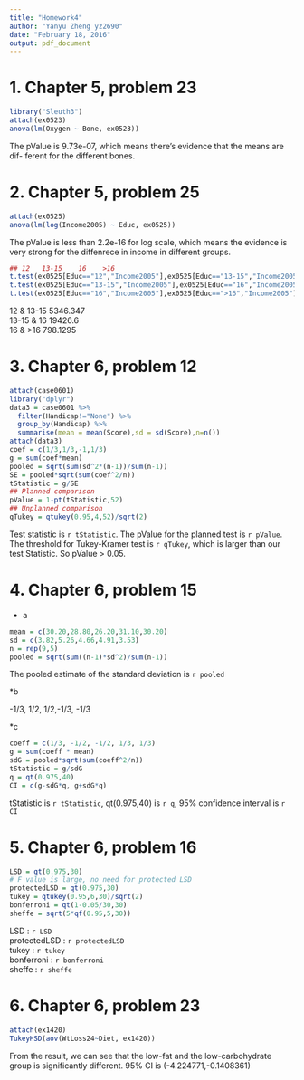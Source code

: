 ```yaml
---
title: "Homework4"
author: "Yanyu Zheng yz2690"
date: "February 18, 2016"
output: pdf_document
---
```


# 1. Chapter 5, problem 23 

```r
library("Sleuth3")
attach(ex0523)
anova(lm(Oxygen ~ Bone, ex0523))
```

The pValue is 9.73e-07, which means there's evidence that the means are dif- ferent for the different bones.

# 2. Chapter 5, problem 25 

```r
attach(ex0525)
anova(lm(log(Income2005) ~ Educ, ex0525))
```

The pValue is less than 2.2e-16 for log scale, which means the evidence is very strong for the diffenrece in income in different groups.

```r
## 12   13-15    16    >16
t.test(ex0525[Educ=="12","Income2005"],ex0525[Educ=="13-15","Income2005"],alternative = "less")
t.test(ex0525[Educ=="13-15","Income2005"],ex0525[Educ=="16","Income2005"],alternative = "less")
t.test(ex0525[Educ=="16","Income2005"],ex0525[Educ==">16","Income2005"],alternative = "less")
```
12 & 13-15  5346.347                
13-15 & 16  19426.6                   
16 & >16    798.1295                                 

# 3. Chapter 6, problem 12 

```r
attach(case0601)
library("dplyr")
data3 = case0601 %>% 
  filter(Handicap!="None") %>%
  group_by(Handicap) %>%
  summarise(mean = mean(Score),sd = sd(Score),n=n())
attach(data3)
coef = c(1/3,1/3,-1,1/3)
g = sum(coef*mean)
pooled = sqrt(sum(sd^2*(n-1))/sum(n-1))
SE = pooled*sqrt(sum(coef^2/n))
tStatistic = g/SE
## Planned comparison
pValue = 1-pt(tStatistic,52)
## Unplanned comparison
qTukey = qtukey(0.95,4,52)/sqrt(2)
```
Test statistic is `r tStatistic`. The pValue for the planned test is `r pValue`. The threshold for Tukey-Kramer test is `r qTukey`, which is larger than our test Statistic. So pValue > 0.05. 

# 4. Chapter 6, problem 15 

* a

```r
mean = c(30.20,28.80,26.20,31.10,30.20)
sd = c(3.82,5.26,4.66,4.91,3.53)
n = rep(9,5)
pooled = sqrt(sum((n-1)*sd^2)/sum(n-1))
```
The pooled estimate of the standard deviation is `r pooled`

*b

-1/3, 1/2, 1/2,-1/3, -1/3

*c

```r
coeff = c(1/3, -1/2, -1/2, 1/3, 1/3)
g = sum(coeff * mean)
sdG = pooled*sqrt(sum(coeff^2/n))
tStatistic = g/sdG
q = qt(0.975,40)
CI = c(g-sdG*q, g+sdG*q)
```
tStatistic is `r tStatistic`, qt(0.975,40) is `r q`, 95% confidence interval is `r CI`

# 5. Chapter 6, problem 16 
```r
LSD = qt(0.975,30)
# F value is large, no need for protected LSD
protectedLSD = qt(0.975,30)
tukey = qtukey(0.95,6,30)/sqrt(2)
bonferroni = qt(1-0.05/30,30)
sheffe = sqrt(5*qf(0.95,5,30))
```
LSD : `r LSD`                    
protectedLSD : `r protectedLSD`                         
tukey : `r tukey`                                             
bonferroni : `r bonferroni`                               
sheffe : `r sheffe`                                    

# 6. Chapter 6, problem 23

```r
attach(ex1420)
TukeyHSD(aov(WtLoss24~Diet, ex1420))
```
From the result, we can see that the low-fat and the low-carbohydrate group is significantly different. 95% CI is (-4.224771,-0.1408361)
